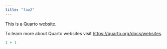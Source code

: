```yaml
---
title: "fao2"
---
```


This is a Quarto website.

To learn more about Quarto websites visit <https://quarto.org/docs/websites>.

```r
1 + 1
```
